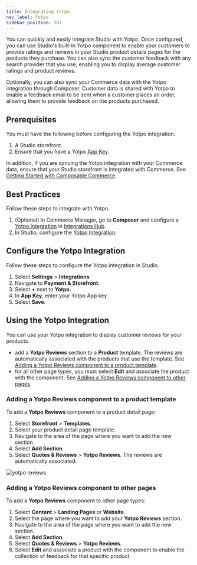 ```yaml
---
title: Integrating Yotpo
nav_label: Yotpo
sidebar_position: 301
---
```


You can quickly and easily integrate Studio with Yotpo. Once configured, you can use Studio's built-in Yotpo component to enable your customers to provide ratings and reviews in your Studio product details pages for the products they purchase. You can also sync the customer feedback with any search provider that you use, enabling you to display average customer ratings and product reviews. 

Optionally, you can also sync your Commerce data with the Yotpo integration through Composer. Customer data is shared with Yotpo to enable a feedback email to be sent when a customer places an order, allowing them to provide feedback on the products purchased. 

## Prerequisites

You must have the following before configuring the Yotpo integration.

1. A Studio storefront.
2. Ensure that you have a Yotpo [App Key](https://support.yotpo.com/docs/finding-your-yotpo-app-key-and-secret-key).

In addition, if you are syncing the Yotpo integration with your Commerce data, ensure that your Studio storefront is integrated with Commerce. See [Getting Started with Composable Commerce](/docs/studio/getting-started-with-epcc).

## Best Practices

Follow these steps to integrate with Yotpo.

1. (Optional) In Commerce Manager, go to **Composer** and configure a [Yotpo Integration](/docs/composer/integration-hub/product-information/yotpo) in [Integrations Hub](/docs/composer/integration-hub/integrations-hub).
2. In Studio, configure the [Yotpo Integration](#configure-the-yotpo-integration).

## Configure the Yotpo Integration

Follow these steps to configure the Yotpo integration in Studio.

1. Select **Settings** > **Integrations**.
2. Navigate to **Payment & Storefront**.
3. Select **+** next to **Yotpo**.
4. In **App Key**, enter your Yotpo App key.
5. Select **Save**.

## Using the Yotpo Integration

You can use your Yotpo integration to display customer reviews for your products.

- add a **Yotpo Reviews** section to a **Product** template. The reviews are automatically associated with the products that use the template. See [Adding a Yotpo Reviews component to a product template](#adding-a-yotpo-reviews-component-to-a-product-template).
- for all other page types, you must select **Edit** and associate the product with the component. See [Adding a Yotpo Reviews component to other pages](#adding-a-yotpo-reviews-component-to-other-pages).

### Adding a Yotpo Reviews component to a product template

To add a **Yotpo Reviews** component to a product detail page:

1. Select **Storefront** > **Templates**.
2. Select your product detail page template.
3. Navigate to the area of the page where you want to add the new section.
4. Select **Add Section**.
5. Select **Quotes & Reviews** > **Yotpo Reviews**. The reviews are automatically associated.

![yotpo reviews](/assets/studio/yotpo_reviews.png)

### Adding a Yotpo Reviews component to other pages

To add a **Yotpo Reviews** component to other page types:

1. Select **Content** > **Landing Pages** or **Website**.
2. Select the page where you want to add your **Yotpo Reviews** section. 
3. Navigate to the area of the page where you want to add the new section.
4. Select **Add Section**. 
5. Select **Quotes & Reviews** > **Yotpo Reviews**.
6. Select **Edit** and associate a product with the component to enable the collection of feedback for that specific product.

